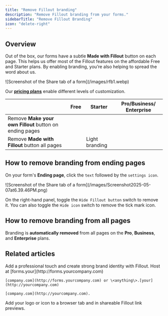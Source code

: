 ```yaml
---
title: "Remove Fillout branding"
description: "Remove Fillout branding from your forms."
sidebarTitle: "Remove Fillout Branding"
icon: "delete-right"
---
```


## Overview

Out of the box, our forms have a subtle **Made with Fillout** button on each page. This helps us offer most of the Fillout features on the affordable Free and Starter plans. By enabling branding, you’re also helping to spread the word about us. <Icon icon="face-smile" iconType="solid" color="#FFC738" />

<Frame>
  ![Screenshot of the Share tab of a form](/images/rfb1.webp)
</Frame>

Our [**pricing plans**](https://www.fillout.com/pricing) enable different levels of customization.

|                                                         | **Free**                                               | **Starter**                                            | **Pro/Business/ Enterprise**                           |
| ------------------------------------------------------- | ------------------------------------------------------ | ------------------------------------------------------ | ------------------------------------------------------ |
| Remove **Make your own Fillout** button on ending pages | <Icon icon="xmark" iconType="solid" color="#FFC738" /> | <Icon icon="check" iconType="solid" color="#FFC738" /> | <Icon icon="check" iconType="solid" color="#FFC738" /> |
| Remove **Made with Fillout** button all pages           | <Icon icon="xmark" iconType="solid" color="#FFC738" /> | Light branding                                         | <Icon icon="check" iconType="solid" color="#FFC738" /> |

## How to remove branding from ending pages

On your form's **Ending page**, click the `text` followed by the `settings icon`.

<Frame>
  ![Screenshot of the Share tab of a form](/images/Screenshot2025-05-07at6.39.46PM.png)
</Frame>

On the right-hand panel, toggle the `Hide Fillout button` switch to remove it. You can also toggle the `Hide icon` switch to remove the tick mark <Icon icon="check" iconType="solid" color="#FFC738" /> icon.

## How to remove branding from all pages

Branding is **automatically removed** from all pages on the **Pro**, **Business**, and **Enterprise** plans.

## Related articles

<CardGroup cols={3}>
  <Card title="Add a logo" icon="airbnb" iconType="regular" color="#FFC738" href="/logo">
    Add a professional touch and create strong brand identity with Fillout.
  </Card>
  <Card title="Use custom domains" icon="globe" iconType="regular" color="#FFC738" href="/custom-domains">
    Host at [forms.your](http://forms.yourcompany.com)

    [company.com](http://forms.yourcompany.com) or \<anything\>.[your](http://yourcompany.com)

    [company.com](http://yourcompany.com).
  </Card>
  <Card title="Custom favicon" icon="icons" iconType="regular" color="#FFC738" href="/favicon">
    Add your logo or icon to a browser tab and in shareable Fillout link previews.
  </Card>
</CardGroup>
